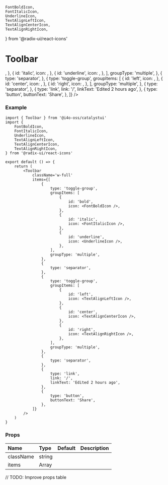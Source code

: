 	FontBoldIcon,
	FontItalicIcon,
	UnderlineIcon,
	TextAlignLeftIcon,
	TextAlignCenterIcon,
	TextAlignRightIcon,
} from '@radix-ui/react-icons'

# Toolbar

<DemoCard>
	<Toolbar
		className='w-full'
		items={[
			{
				type: 'toggle-group',
				groupItems: [
					{
						id: 'bold',
						icon: <FontBoldIcon />,
					},
					{
						id: 'italic',
						icon: <FontItalicIcon />,
					},
					{
						id: 'underline',
						icon: <UnderlineIcon />,
					},
				],
				groupType: 'multiple',
			},
			{
				type: 'separator',
			},
			{
				type: 'toggle-group',
				groupItems: [
					{
						id: 'left',
						icon: <TextAlignLeftIcon />,
					},
					{
						id: 'center',
						icon: <TextAlignCenterIcon />,
					},
					{
						id: 'right',
						icon: <TextAlignRightIcon />,
					},
				],
				groupType: 'multiple',
			},
			{
				type: 'separator',
			},
			{
				type: 'link',
				link: '/',
				linkText: 'Edited 2 hours ago',
			},
			{
				type: 'button',
				buttonText: 'Share',
			},
		]}
	/>
</DemoCard>

### Example

```tsx
import { Toolbar } from '@i4o-oss/catalystui'
import {
	FontBoldIcon,
	FontItalicIcon,
	UnderlineIcon,
	TextAlignLeftIcon,
	TextAlignCenterIcon,
	TextAlignRightIcon,
} from '@radix-ui/react-icons'

export default () => {
	return (
		<Toolbar
			className='w-full'
			items={[
				{
					type: 'toggle-group',
					groupItems: [
						{
							id: 'bold',
							icon: <FontBoldIcon />,
						},
						{
							id: 'italic',
							icon: <FontItalicIcon />,
						},
						{
							id: 'underline',
							icon: <UnderlineIcon />,
						},
					],
					groupType: 'multiple',
				},
				{
					type: 'separator',
				},
				{
					type: 'toggle-group',
					groupItems: [
						{
							id: 'left',
							icon: <TextAlignLeftIcon />,
						},
						{
							id: 'center',
							icon: <TextAlignCenterIcon />,
						},
						{
							id: 'right',
							icon: <TextAlignRightIcon />,
						},
					],
					groupType: 'multiple',
				},
				{
					type: 'separator',
				},
				{
					type: 'link',
					link: '/',
					linkText: 'Edited 2 hours ago',
				},
				{
					type: 'button',
					buttonText: 'Share',
				},
			]}
		/>
	)
}
```

### Props

| Name      | Type   | Default | Description |
| :-------- | :----- | :------ | :---------- |
| className | string |         |             |
| items     | Array  |         |             |

// TODO: Improve props table
